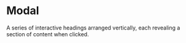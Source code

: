# Modal
A series of interactive headings arranged vertically, each revealing a section of content when clicked.




